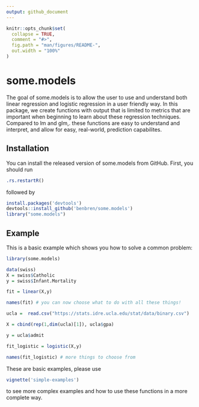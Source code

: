 ```yaml
---
output: github_document
---
```


<!-- README.md is generated from README.Rmd. Please edit that file -->

```r
knitr::opts_chunk$set(
  collapse = TRUE,
  comment = "#>",
  fig.path = "man/figures/README-",
  out.width = "100%"
)
```

# some.models

<!-- badges: start -->
<!-- badges: end -->

The goal of some.models is to allow the user to use and understand both linear regression and logistic regression in a user friendly way. In this package, we create functions with output that is limited to metrics that are important when beginning to learn about these regression techniques. Compared to lm and glm,. these functions are easy to understand and interpret, and allow for easy, real-world, prediction capabilites. 

## Installation

You can install the released version of some.models from GitHub. First, you should run 
``` r 
.rs.restartR()

```

followed by 

``` r
install.packages('devtools')
devtools::install_github('benbren/some.models')
library("some.models")
```
## Example

This is a basic example which shows you how to solve a common problem:

```r
library(some.models)

data(swiss)
X = swiss$Catholic
y = swiss$Infant.Mortality

fit = linear(X,y)

names(fit) # you can now choose what to do with all these things! 

ucla =  read.csv("https://stats.idre.ucla.edu/stat/data/binary.csv")

X = cbind(rep(1,dim(ucla)[1]), ucla$gpa)

y = ucla$admit

fit_logistic = logistic(X,y)

names(fit_logistic) # more things to choose from


```

These are basic examples, please use 

```r
vignette('simple-examples')
```

to see more complex examples and how to use these functions in a more complete way. 
